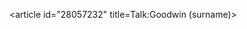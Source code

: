 <article id="28057232" title=Talk:Goodwin (surname)>
	<talkpage id="28057232" title="Talk:Goodwin (surname)">
{{ProjectDisambig}}
	</talkpage>
</article>